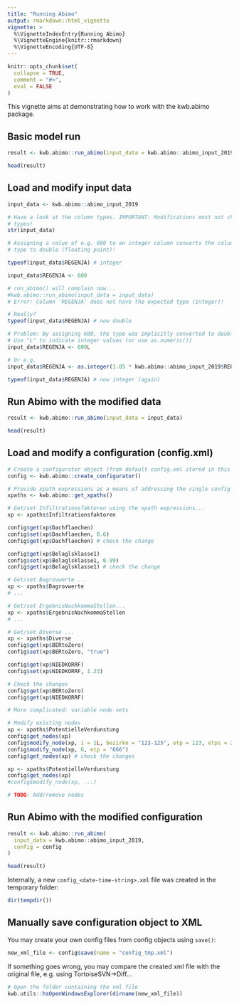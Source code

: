 ```yaml
---
title: "Running Abimo"
output: rmarkdown::html_vignette
vignette: >
  %\VignetteIndexEntry{Running Abimo}
  %\VignetteEngine{knitr::rmarkdown}
  %\VignetteEncoding{UTF-8}
---
```


```r
knitr::opts_chunk$set(
  collapse = TRUE,
  comment = "#>",
  eval = FALSE
)
```

This vignette aims at demonstrating how to work with the kwb.abimo package.

## Basic model run

```r
result <- kwb.abimo::run_abimo(input_data = kwb.abimo::abimo_input_2019)

head(result)
```

## Load and modify input data

```r
input_data <- kwb.abimo::abimo_input_2019

# Have a look at the column types. IMPORTANT: Modifications must not change the
# types!
str(input_data)

# Assigning a value of e.g. 600 to an integer column converts the column
# type to double (floating point)!

typeof(input_data$REGENJA) # integer

input_data$REGENJA <- 600

# run_abimo() will complain now...
#kwb.abimo::run_abimo(input_data = input_data)
# Error: Column 'REGENJA' does not have the expected type (integer)!

# Really?
typeof(input_data$REGENJA) # now double

# Problem: By assigning 600, the type was implicitly converted to double.
# Use "L" to indicate integer values (or use as.numeric())
input_data$REGENJA <- 600L

# Or e.g.
input_data$REGENJA <- as.integer(1.05 * kwb.abimo::abimo_input_2019$REGENJA)

typeof(input_data$REGENJA) # now integer (again)
```

## Run Abimo with the modified data

```r
result <- kwb.abimo::run_abimo(input_data = input_data)

head(result)
```

## Load and modify a configuration (config.xml)

```r
# Create a configurator object (from default config.xml stored in this package)
config <- kwb.abimo::create_configurator()

# Provide xpath expressions as a means of addressing the single config elements
xpaths <- kwb.abimo::get_xpaths()

# Get/set Infiltrationsfaktoren using the xpath expressions...
xp <- xpaths$Infiltrationsfaktoren

config$get(xp$Dachflaechen)
config$set(xp$Dachflaechen, 0.6)
config$get(xp$Dachflaechen) # check the change

config$get(xp$Belaglsklasse1)
config$set(xp$Belaglsklasse1, 0.99)
config$get(xp$Belaglsklasse1) # check the change

# Get/set Bagrovwerte ...
xp <- xpaths$Bagrovwerte
# ...

# Get/set ErgebnisNachkommaStellen...
xp <- xpaths$ErgebnisNachkommaStellen
# ...

# Get/set Diverse ...
xp <- xpaths$Diverse
config$get(xp$BERtoZero)
config$set(xp$BERtoZero, "true")

config$get(xp$NIEDKORRF)
config$set(xp$NIEDKORRF, 1.23)

# Check the changes
config$get(xp$BERtoZero)
config$get(xp$NIEDKORRF)

# More complicated: variable node sets

# Modify existing nodes
xp <- xpaths$PotentielleVerdunstung
config$get_nodes(xp)
config$modify_node(xp, i = 1L, bezirke = "123-125", etp = 123, etps = 234)
config$modify_node(xp, 6, etp = "666")
config$get_nodes(xp) # check the changes

xp <- xpaths$PotentielleVerdunstung
config$get_nodes(xp)
#config$modify_node(xp, ...)

# TODO: Add/remove nodes
```

## Run Abimo with the modified configuration

```r
result <- kwb.abimo::run_abimo(
  input_data = kwb.abimo::abimo_input_2019,
  config = config
)

head(result)
```

Internally, a new `config_<date-time-string>.xml` file was created in the
temporary folder:

```r
dir(tempdir())
```

## Manually save configuration object to XML

You may create your own config files from config objects using `save()`:

```r
new_xml_file <- config$save(name = "config_tmp.xml")
```

If something goes wrong, you may compare the created xml file with the
original file, e.g. using TortoiseSVN->Diff...

```r
# Open the folder containing the xml file
kwb.utils::hsOpenWindowsExplorer(dirname(new_xml_file))
```
